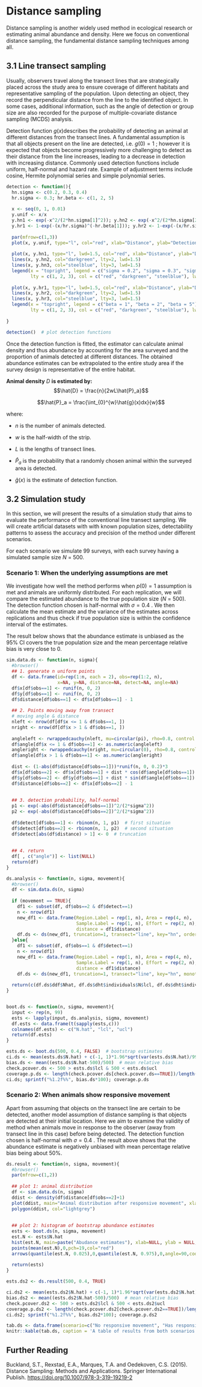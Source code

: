 # Distance sampling

Distance sampling is another widely used method in ecological research or estimating animal abundance and density. Here we focus on conventional distance sampling, the fundamental distance sampling techniques among all.

## 3.1 Line transect sampling

Usually, observers travel along the transect lines that are strategically placed across the study area to ensure coverage of different habitats and representative sampling of the population. Upon detecting an object, they record the perpendicular distance from the line to the identified object. In some cases, additional information, such as the angle of detection or group size are also recorded for the purpose of multiple-covariate distance sampling (MCDS) analysis.

Detection function $g(x)$describes the probability of detecting an animal at different distances from the transect lines. A fundamental assumption is that all objects present on the line are detected, i.e. $g(0)=1$ ; however it is expected that objects become progressively more challenging to detect as their distance from the line increases, leading to a decrease in detection with increasing distance. Commonly used detection functions include uniform, half-normal and hazard rate. Example of adjustment terms include cosine, Hermite polynomial series and simple polynomial series.

```r
detection <- function(){
  hn.sigma <- c(0.2, 0.3, 0.4)
  hr.sigma <- 0.3; hr.beta <- c(1, 2, 5)
  
  x <- seq(0, 1, 0.01)
  y.unif <- x/x
  y.hn1 <- exp(-x^2/(2*hn.sigma[1]^2)); y.hn2 <- exp(-x^2/(2*hn.sigma[2]^2)); y.hn3 <- exp(-x^2/(2*hn.sigma[3]^2))
  y.hr1 <- 1-exp(-(x/hr.sigma)^(-hr.beta[1])); y.hr2 <- 1-exp(-(x/hr.sigma)^(-hr.beta[2])); y.hr3 <- 1-exp(-(x/hr.sigma)^(-hr.beta[3]))
  
  par(mfrow=c(1,3))
  plot(x, y.unif, type="l", col="red", xlab="Distance", ylab="Detection probability", main="Uniform", ylim=c(0, 1))
  
  plot(x, y.hn1, type="l", lwd=1.5, col="red", xlab="Distance", ylab="Detection probability", main="Half-normal", ylim=c(0, 1))
  lines(x, y.hn2, col="darkgreen", lty=2, lwd=1.5)
  lines(x, y.hn3, col="steelblue", lty=3, lwd=1.5)
  legend(x = "topright", legend = c("sigma = 0.2", "sigma = 0.3", "sigma = 0.4"),  
         lty = c(1, 2, 3), col = c("red", "darkgreen", "steelblue"), lwd = 1.5, cex=0.5) 
  
  plot(x, y.hr1, type="l", lwd=1.5, col="red", xlab="Distance", ylab="Detection probability", main="Hazard rate (sigma = 0.3)", ylim=c(0, 1))
  lines(x, y.hr2, col="darkgreen", lty=2, lwd=1.5)
  lines(x, y.hr3, col="steelblue", lty=3, lwd=1.5)
  legend(x = "topright", legend = c("beta = 1", "beta = 2", "beta = 5"),  
         lty = c(1, 2, 3), col = c("red", "darkgreen", "steelblue"), lwd = 1.5, cex=0.5) 
  
}
```

```r
detection()  # plot detection functions
```

Once the detection function is fitted, the estimator can calculate animal density and thus abundance by accounting for the area surveyed and the proportion of animals detected at different distances. The obtained abundance estimates can be extrapolated to the entire study area if the survey design is representative of the entire habitat.

::: {#tri .theorem}
**Animal density** $D$ **is estimated by:** $$\hat{D} = \frac{n}{2wL\hat{P}_a}$$

$$\hat{P}_a = \frac{\int_{0}^{w}\hat{g}(x)dx}{w}$$

where:

-   $n$ is the number of animals detected.

-   $w$ is the half-width of the strip.

-   $L$ is the lengths of transect lines.

-   $\hat{P}_a$ is the probability that a randomly chosen animal within the surveyed area is detected.

-   $\hat{g}(x)$ is the estimate of detection function.
:::

## 3.2 Simulation study

In this section, we will present the results of a simulation study that aims to evaluate the performance of the conventional line transect sampling. We will create artificial datasets with with known population sizes, detectability patterns to assess the accuracy and precision of the method under different scenarios.

For each scenario we simulate 99 surveys, with each survey having a simulated sample size $N$ = 500.

### Scenario 1: When the underlying assumptions are met

We investigate how well the method performs when $p(0) = 1$ assumption is met and animals are uniformly distributed. For each replication, we will compare the estimated abundance to the true population size ($N$ = 500). The detection function chosen is half-normal with $\sigma = 0.4$ . We then calculate the mean estimate and the variance of the estimates across replications and thus check if true population size is within the confidence interval of the estimates.

The result below shows that the abundance estimate is unbiased as the 95% CI covers the true population size and the mean percentage relative bias is very close to 0.

```r
sim.data.ds <- function(n, sigma){
  #browser()
  ## 1. generate n uniform points 
  df <- data.frame(id=rep(1:n, each = 2), obs=rep(1:2, n),
                   x=NA, y=NA, distance=NA, detect=NA, angle=NA)
  df$x[df$obs==1] <- runif(n, 0, 2)
  df$y[df$obs==1] <- runif(n, 0, 2)
  df$distance[df$obs==1] <- df$x[df$obs==1] - 1
  
  ## 2. Points moving away from transect
  # moving angle & distance
  nleft <- nrow(df[df$x <= 1 & df$obs==1, ])
  nright <- nrow(df[df$x > 1 & df$obs==1, ])
  
  angleleft <- rwrappedcauchy(nleft, mu=circular(pi), rho=0.8, control.circular=list(units="radian"))
  df$angle[df$x <= 1 & df$obs==1] <- as.numeric(angleleft)
  angleright <- rwrappedcauchy(nright, mu=circular(0), rho=0.8, control.circular=list(units="radian"))
  df$angle[df$x > 1 & df$obs==1] <- as.numeric(angleright)
  
  dist <- (1-abs(df$distance[df$obs==1]))*runif(n, 0, 0.2)*3
  df$x[df$obs==2] <- df$x[df$obs==1] + dist * cos(df$angle[df$obs==1])
  df$y[df$obs==2] <- df$y[df$obs==1] + dist * sin(df$angle[df$obs==1])
  df$distance[df$obs==2] <- df$x[df$obs==2] - 1
  
  
  ## 3. detection probability, half-normal
  p1 <- exp(-abs(df$distance[df$obs==1])^2/(2*sigma^2))
  p2 <- exp(-abs(df$distance[df$obs==2])^2/(2*sigma^2))
  
  df$detect[df$obs==1] <- rbinom(n, 1, p1)  # first situation
  df$detect[df$obs==2] <- rbinom(n, 1, p2)  # second situation
  df$detect[abs(df$distance) > 1] <- 0  # truncation
  
  
  ## 4. return
  df[ , c("angle")] <- list(NULL)
  return(df)
}
```

```r
ds.analysis <- function(n, sigma, movement){
  #browser()
  df <- sim.data.ds(n, sigma)
  
  if (movement == TRUE){
    df1 <- subset(df, df$obs==2 & df$detect==1)
    n <- nrow(df1)
    new_df1 <- data.frame(Region.Label = rep(1, n), Area = rep(4, n), 
                          Sample.Label = rep(1, n), Effort = rep(2, n),
                          distance = df1$distance)
    df.ds <- ds(new_df1, truncation=1, transect="line", key="hn", order=0, monotonicity = "none")
  }else{
    df1 <- subset(df, df$obs==1 & df$detect==1)
    n <- nrow(df1)
    new_df1 <- data.frame(Region.Label = rep(1, n), Area = rep(4, n), 
                          Sample.Label = rep(1, n), Effort = rep(2, n),
                          distance = df1$distance)
    df.ds <- ds(new_df1, truncation=1, transect="line", key="hn", monotonicity = "none")}
  
  return(c(df.ds$ddf$Nhat, df.ds$dht$individuals$N$lcl, df.ds$dht$individuals$N$ucl))
}


boot.ds <- function(n, sigma, movement){
  input <- rep(n, 99)
  ests <- lapply(input, ds.analysis, sigma, movement)
  df.ests <- data.frame(t(sapply(ests,c)))
  colnames(df.ests) <- c("N.hat", "lcl", "ucl")
  return(df.ests)
}
```

```r
ests.ds <- boot.ds(500, 0.4, FALSE)  # bootstrap estimates
ci.ds <- mean(ests.ds$N.hat) + c(-1, 1)*1.96*sqrt(var(ests.ds$N.hat)/99)  # confidence interval
bias.ds <- mean((ests.ds$N.hat-500)/500)  # mean relative bias
check.pcover.ds <- 500 > ests.ds$lcl & 500 < ests.ds$ucl
coverage.p.ds <- length(check.pcover.ds[check.pcover.ds==TRUE])/length(check.pcover.ds)  # coverage probablity
ci.ds; sprintf("%1.2f%%", bias.ds*100); coverage.p.ds
```

### Scenario 2: When animals show responsive movement

Apart from assuming that objects on the transect line are certain to be detected, another model assumption of distance sampling is that objects are detected at their initial location. Here we aim to examine the validity of method when animals move in response to the observer (away from transect line in this case) before being detected. The detection function chosen is half-normal with $\sigma = 0.4$ . The result above shows that the abundance estimate is negatively unbiased with mean percentage relative bias being about 50%.

```r
ds.result <- function(n, sigma, movement){
  #browser()
  par(mfrow=c(1,2))
  
  ## plot 1: animal distribution
  df <- sim.data.ds(n, sigma)
  ddist <- density(df$distance[df$obs==2]+1)
  plot(ddist, main="Animal distribution after responsive movement", xlab="", ylab="")
  polygon(ddist, col="lightgrey")
  
  
  ## plot 2: histogram of bootstrap abundance estimates
  ests <- boot.ds(n, sigma, movement)
  est.N <- ests$N.hat
  hist(est.N, main=paste("Abudance estimates"), xlab=NULL, ylab = NULL, prob=TRUE)
  points(mean(est.N),0,pch=19,col="red")
  arrows(quantile(est.N, 0.025),0,quantile(est.N, 0.975),0,angle=90,code=3,col="red")
  
  return(ests)
}
```

```r
ests.ds2 <- ds.result(500, 0.4, TRUE)
```

```r
ci.ds2 <- mean(ests.ds2$N.hat) + c(-1, 1)*1.96*sqrt(var(ests.ds2$N.hat)/99)  # confidence interval
bias.ds2 <- mean((ests.ds2$N.hat-500)/500)  # mean relative bias
check.pcover.ds2 <- 500 > ests.ds2$lcl & 500 < ests.ds2$ucl
coverage.p.ds2 <- length(check.pcover.ds2[check.pcover.ds2==TRUE])/length(check.pcover.ds2)  # coverage probablity
ci.ds2; sprintf("%1.2f%%", bias.ds2*100); coverage.p.ds2
```

```r
tab.ds <- data.frame(scenario=c("No responsive movement", "Has responsive movement"), mean.relative.bias=c(bias.ds, bias.ds2), coverage.probablity=c(coverage.p.ds, coverage.p.ds2))
knitr::kable(tab.ds, caption = 'A table of results from both scenarios', booktabs = TRUE)
```

## Further Reading

Buckland, S.T., Rexstad, E.A., Marques, T.A. and Oedekoven, C.S. (2015). Distance Sampling: Methods and Applications. Springer International Publish. <https://doi.org/10.1007/978-3-319-19219-2>
